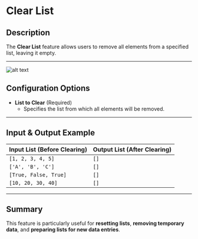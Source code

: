 # Clear List  

## Description

The **Clear List** feature allows users to remove all elements from a specified list, leaving it empty.  

---  
![alt text](../assets/variable/clear-list.png)

## Configuration Options  

- **List to Clear** (Required)  
  - Specifies the list from which all elements will be removed.  

---  

## Input & Output Example  

| **Input List (Before Clearing)** | **Output List (After Clearing)** |
|----------------------------------|----------------------------------|
| `[1, 2, 3, 4, 5]`               | `[]`                            |
| `['A', 'B', 'C']`               | `[]`                            |
| `[True, False, True]`           | `[]`                            |
| `[10, 20, 30, 40]`              | `[]`                            |

---  

## **Summary**

This feature is particularly useful for **resetting lists**, **removing temporary data**, and **preparing lists for new data entries**.  